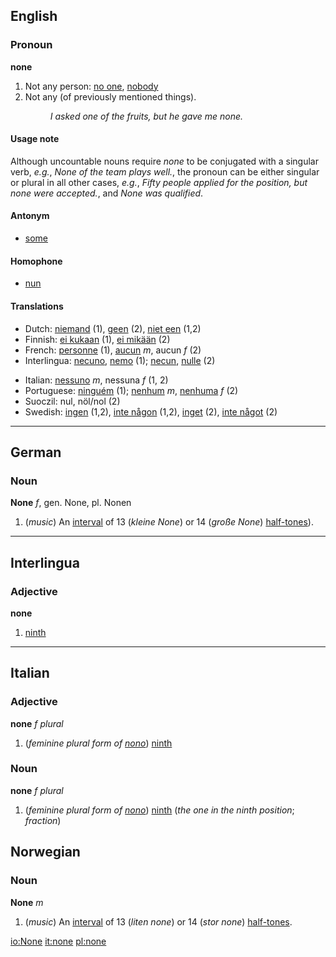 ==English==
===Pronoun===
'''none'''
# Not any person: [[no one]], [[nobody]]
# Not any (of previously mentioned things).
#: ''I asked one of the fruits, but he gave me none.''

====Usage note====

Although uncountable nouns require ''none'' to be conjugated with a singular verb, ''e.g.'', ''None of the team plays well.'', the pronoun can be either singular or plural in all other cases, ''e.g.'', ''Fifty people applied for the position, but none were accepted.'', and ''None was qualified''.

====Antonym====
*[[some]]

====Homophone====
*[[nun]]

====Translations====
{{top}}
*Dutch: [[niemand]] (1), [[geen]] (2), [[niet een]] (1,2)
*Finnish: [[ei kukaan]] (1), [[ei mikään]] (2)
*French: [[personne]] (1), [[aucun]] ''m'', aucun ''f'' (2)
*Interlingua: [[necuno]], [[nemo]] (1); [[necun]], [[nulle]] (2)
{{mid}}
*Italian: [[nessuno]] ''m'', nessuna ''f'' (1, 2)
*Portuguese: [[ninguém]] (1); [[nenhum]] ''m'', [[nenhuma]] ''f'' (2)
*Suoczil: nul, nöl/nol (2)
*Swedish: [[ingen]] (1,2), [[inte någon]] (1,2), [[inget]] (2), [[inte något]] (2)
{{bottom}}
----

== German ==
=== Noun ===
'''None''' ''f'', gen. None, pl. Nonen

# (''music'') An [[interval]] of 13 (''kleine None'') or 14 (''große None'') [[half-tone]]s).

----

==Interlingua==
===Adjective===
'''none'''
# [[ninth]]

----
==Italian==
===Adjective===
'''none''' ''f plural''

#(''feminine plural form of [[nono#Italian|nono]]'') [[ninth]]

===Noun===
'''none''' ''f plural''

#(''feminine plural form  of [[nono#Italian|nono]]'') [[ninth]] (''the one in the ninth position''; ''fraction'')

== Norwegian ==
=== Noun ===
'''None''' ''m''

# (''music'') An [[interval]] of 13 (''liten none'') or 14 (''stor none'') [[half-tone]]s.

[[io:None]]
[[it:none]]
[[pl:none]]